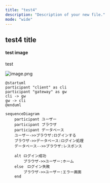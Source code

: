 ```yaml
---
title: "test4"
description: "Description of your new file."
mode: "wide"
---
```


## test4 title

#### test image

test

![image.png](/images/image.png)

```plantuml
@startuml
participant "client" as cli
participant "gateway" as gw
cli -> gw
gw -> cli
@enduml
```

```mermaid
sequenceDiagram
    participant ユーザー
    participant ブラウザ
    participant データベース
    ユーザー->>ブラウザ:ログインする
    ブラウザ->>データベース:ログイン処理
    データベース-->>ブラウザ:レスポンス

    alt ログイン成功
        ブラウザ->>ユーザー:ホーム
    else　ログイン失敗
        ブラウザ->>ユーザー:エラー画面
    end
```